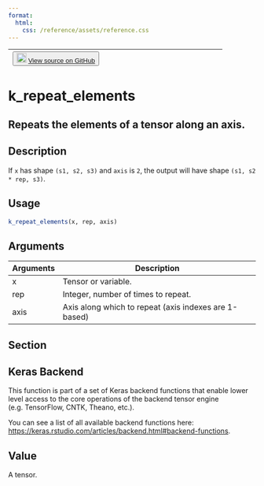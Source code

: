 ```yaml
---
format:
  html:
    css: /reference/assets/reference.css
---
```


| <button class="button"> ![](/reference/assets/GitHub-Mark-32px.png){width="20"} [View source on GitHub](https://github.com/rstudio/keras//blob/main/R/backend.R#L2296) </button> |
|:------------------------------:|:--------------------------------------:|

# k_repeat_elements

## Repeats the elements of a tensor along an axis.

## Description
If `x` has shape `(s1, s2, s3)` and `axis` is `2`, the output will have shape `(s1, s2 * rep, s3)`. 


## Usage
```r
k_repeat_elements(x, rep, axis) 
```

## Arguments
|Arguments|Description|
|---|---|
| x | Tensor or variable. |
| rep | Integer, number of times to repeat. |
| axis | Axis along which to repeat (axis indexes are 1-based) |


## Section

## Keras Backend

This function is part of a set of Keras backend functions that enable lower level access to the core operations of the backend tensor engine (e.g. TensorFlow, CNTK, Theano, etc.). 

You can see a list of all available backend functions here: [https://keras.rstudio.com/articles/backend.html#backend-functions](https://keras.rstudio.com/articles/backend.html#backend-functions). 

## Value
A tensor. 




